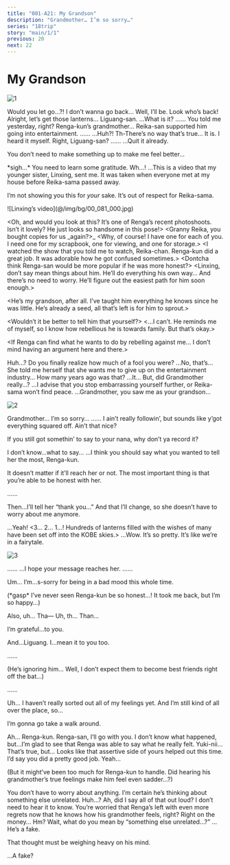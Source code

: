 ```yaml
---
title: "001-A21: My Grandson"
description: "Grandmother… I’m so sorry…"
series: "18trip"
story: "main/1/1"
previous: 20
next: 22
---
```



# My Grandson

<Divider loc="KOBE - Rokko-Shidare Observatory" />

![1](1.jpg)

<Bubble character="Renga">
Would you let go…?! I don’t wanna go back…
</Bubble>

<Bubble character="Koharu">
Well, I’ll be. Look who’s back! Alright, let’s get those lanterns…
</Bubble>

<Bubble mc>
Liguang-san.
</Bubble>

<Bubble character="Liguang">
…What is it?
</Bubble>

<Bubble character="Renga">
……
</Bubble>

<Bubble mc>
You told me yesterday, right? Renga-kun’s grandmother… Reika-san supported him going into entertainment.
</Bubble>

<Bubble character="Liguang">
……
</Bubble>

<Bubble character="Renga">
…Huh?! Th-There’s no way that’s true…
</Bubble>

<Bubble mc>
It is. I heard it myself. Right, Liguang-san?
</Bubble>

<Bubble character="Liguang">
……
</Bubble>

<Bubble character="Renga">
…Quit it already.

You don’t need to make something up to make me feel better…
</Bubble>

<Bubble character="Liguang">
&ast;sigh…&ast; You need to learn some gratitude.
</Bubble>

<Bubble character="Renga">
Wh…!
</Bubble>

<Bubble character="Liguang">
…This is a video that my younger sister, Linxing, sent me. It was taken when everyone met at my house before Reika-sama passed away.

I’m not showing you this for _your_ sake. It’s out of respect for Reika-sama.
</Bubble>

<p class="bg hologram sepia-less vignette">![Linxing’s video](@/img/bg/00_081_000.jpg)</p>

<Bubble character="Reika" hologram>
&lt;&NoBreak;Oh, and would you look at this? It’s one of Renga’s recent photoshoots. Isn’t it lovely? He just looks so handsome in this pose!&NoBreak;&gt;
</Bubble>

<Bubble character="Linxing" hologram>
&lt;&NoBreak;Granny Reika, you bought copies for us _again?&NoBreak;&gt;_
</Bubble>

<Bubble character="Reika" hologram>
&lt;&NoBreak;Why, of course! I have one for each of you. I need one for my scrapbook, one for viewing, and one for storage.&NoBreak;&gt;
</Bubble>

<Bubble character="Liguang’s Mother" hologram>
&lt;&NoBreak;I watched the show that you told me to watch, Reika-chan. Renga-kun did a great job. It was adorable how he got confused sometimes.&NoBreak;&gt;
</Bubble>

<Bubble character="Linxing" hologram>
&lt;&NoBreak;Dontcha think Renga-san would be more popular if he was more honest?&NoBreak;&gt;
</Bubble>

<Bubble character="Reika" hologram>
&lt;&NoBreak;Linxing, don’t say mean things about him. He’ll do everything his own way… And there’s no need to worry. He’ll figure out the easiest path for him soon enough.&NoBreak;&gt;

&lt;&NoBreak;He’s my grandson, after all. I’ve taught him everything he knows since he was little. He’s already a seed, all that’s left is for him to sprout.&NoBreak;&gt;
</Bubble>

<Bubble character="Liguang’s Mother" hologram>
&lt;&NoBreak;Wouldn’t it be better to tell him that yourself?&NoBreak;&gt;
</Bubble>

<Bubble character="Reika" hologram>
&lt;&NoBreak;…I can’t. He reminds me of myself, so I know how rebellious he is towards family. But that’s okay.&NoBreak;&gt;

&lt;&NoBreak;If Renga can find what he wants to do by rebelling against me… I don’t mind having an argument here and there.&NoBreak;&gt;
</Bubble>

<Bubble character="Renga">
Huh…?
</Bubble>

<Bubble character="Liguang">
Do you finally realize how much of a fool you were?
</Bubble>

<Bubble character="Renga">
…No, that’s… She told me herself that she wants me to give up on the entertainment industry…
</Bubble>

<Bubble character="Liguang">
How many years ago was that?
</Bubble>

<Bubble character="Renga">
…It… But, did Grandmother really…?
</Bubble>

<Bubble character="Liguang">
…I advise that you stop embarrassing yourself further, or Reika-sama won’t find peace.
</Bubble>

<Bubble character="Renga">
…Grandmother, you saw me as your grandson…
</Bubble>

![2](2.jpg)

<Bubble character="Renga">
Grandmother… I’m so sorry…
</Bubble>

<Bubble mc>
……
</Bubble>

<Bubble character="Koharu">
I ain’t really followin’, but sounds like y’got everything squared off. Ain’t that nice?

If you still got somethin’ to say to your nana, why don’t ya record it?
</Bubble>

<Bubble character="Renga">
I don’t know…what to say…
</Bubble>

<Bubble mc>
…I think you should say what you wanted to tell her the most, Renga-kun.

It doesn’t matter if it’ll reach her or not. The most important thing is that you’re able to be honest with her.
</Bubble>

<Bubble character="Renga">
……

Then…I’ll tell her “thank you…” And that I’ll change, so she doesn’t have to worry about me anymore.
</Bubble>

<Bubble mc>
…Yeah!
</Bubble>

<Divider loc="KOBE - Lookout Terrace" />

<Bubble character="Announcer">
&lt;&NoBreak;3… 2… 1…! Hundreds of lanterns filled with the wishes of many have been set off into the KOBE skies.&NoBreak;&gt;
</Bubble>

<Bubble mc>
…Wow. It’s so pretty. It’s like we’re in a fairytale.
</Bubble>

![3](3.jpg)

<Bubble character="Renga">
……
</Bubble>

<Bubble mc>
…I hope your message reaches her.
</Bubble>

<Bubble character="Renga">
……

Um… I’m…s-sorry for being in a bad mood this whole time.
</Bubble>

<Bubble mc>
<p class="t">(&ast;gasp&ast; I’ve never seen Renga-kun be so honest…! It took me back, but I’m so happy…)</p>
</Bubble>

<Bubble character="Renga">
Also, uh… Tha&NoBreak;— Uh, th… Than…

I’m grateful…to you.

And…Liguang. I…mean it to you too.
</Bubble>

<Bubble character="Liguang">
……
</Bubble>

<Bubble mc>
<p class="t">(He’s ignoring him… Well, I don’t expect them to become best friends right off the bat…)</p>
</Bubble>

<Bubble character="Renga">
……

Uh… I haven’t really sorted out all of my feelings yet. And I’m still kind of all over the place, so…

I’m gonna go take a walk around.
</Bubble>

<Bubble mc>
Ah… Renga-kun.
</Bubble>

<Bubble character="Ten">
Renga-san, I’ll go with you.
</Bubble>

<Bubble character="Yukikaze">
I don’t know what happened, but…I’m glad to see that Renga was able to say what he really felt.
</Bubble>

<Bubble mc>
Yuki-nii… That’s true, but…
</Bubble>

<Bubble character="Kafka">
Looks like that assertive side of yours helped out this time. I’d say you did a pretty good job.
</Bubble>

<Bubble mc>
Yeah…

<p class="t">(But it might’ve been too much for Renga-kun to handle. Did hearing his grandmother’s true feelings make him feel even sadder…?)</p>
</Bubble>

<Bubble character="Liguang">
You don’t have to worry about anything. I’m certain he’s thinking about something else unrelated.
</Bubble>

<Bubble mc>
Huh…? Ah, did I say all of that out loud?
</Bubble>

<Bubble character="Liguang">
I don’t need to hear it to know. You’re worried that Renga’s left with even more regrets now that he knows how his grandmother feels, right?
</Bubble>

<Bubble mc>
Right on the money… Hm? Wait, what do you mean by “something else unrelated…?”
</Bubble>

<Bubble character="Liguang">
…He’s a fake.

That thought must be weighing heavy on his mind.
</Bubble>

<Bubble mc>
…A fake?
</Bubble>
